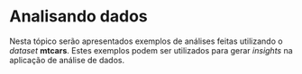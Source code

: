 # Analisando dados

Nesta tópico serão apresentados exemplos de análises feitas utilizando o *dataset* **mtcars**. Estes exemplos podem ser utilizados para gerar *insights* na aplicação de análise de dados.
